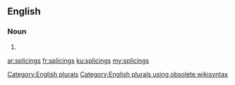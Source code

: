==English==

===Noun===
{{head|en}}

# {{plural of|splicing}}

[[Category:English plurals]][[Category:English plurals using obsolete wikisyntax]]

[[ar:splicings]]
[[fr:splicings]]
[[ku:splicings]]
[[my:splicings]]